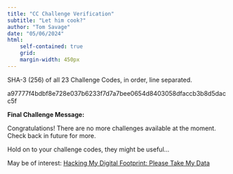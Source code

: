```yaml
---
title: "CC Challenge Verification"
subtitle: "Let him cook?"
author: "Tom Savage"
date: "05/06/2024"
html: 
    self-contained: true
    grid: 
    margin-width: 450px
---
```


:::{.cleanbox}
SHA-3 (256) of all 23 Challenge Codes, in order, line separated.

a97777f4bdbf8e728e037b6233f7d7a7bee0654d8403058dfaccb3b8d5dacc5f

**Final Challenge Message:**

Congratulations! There are no more challenges available at the moment. Check back in future for more.
 
Hold on to your challenge codes, they might be useful...
:::

May be of interest: [Hacking My Digital Footprint: Please Take My Data](https://sav.phd/posts/for_ai/)